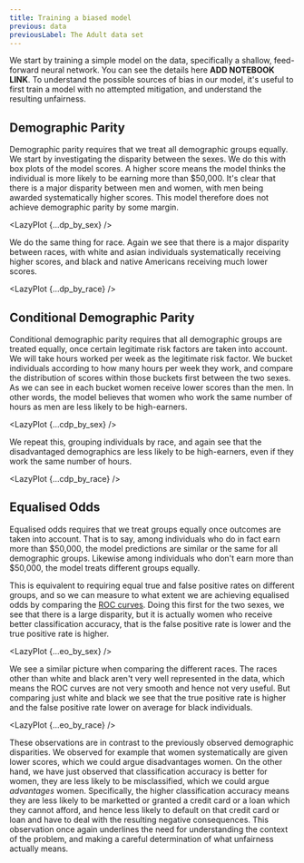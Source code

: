 ```yaml
---
title: Training a biased model
previous: data
previousLabel: The Adult data set
---
```




We start by training a simple model on the data, specifically a shallow, feed-forward neural network. You can see the details here **ADD NOTEBOOK LINK**. To understand the possible sources of bias in our model, it's useful to first train a model with no attempted mitigation, and understand the resulting unfairness.

## Demographic Parity

Demographic parity requires that we treat all demographic groups equally. We start by investigating the disparity between the sexes. We do this with box plots of the model scores. A higher score means the model thinks the individual is more likely to be earning more than $50,000. It's clear that there is a major disparity between men and women, with men being awarded systematically higher scores. This model therefore does not achieve demographic parity by some margin.

<LazyPlot {...dp_by_sex} />

We do the same thing for race. Again we see that there is a major disparity between races, with white and asian individuals systematically receiving higher scores, and black and native Americans receiving much lower scores.

<LazyPlot {...dp_by_race} />

## Conditional Demographic Parity

Conditional demographic parity requires that all demographic groups are treated equally, once certain legitimate risk factors are taken into account. We will take hours worked per week as the legitimate risk factor. We bucket individuals according to how many hours per week they work, and compare the distribution of scores within those buckets first between the two sexes. As we can see in each bucket women receive lower scores than the men. In other words, the model believes that women who work the same number of hours as men are less likely to be high-earners.

<LazyPlot {...cdp_by_sex} />

We repeat this, grouping individuals by race, and again see that the disadvantaged demographics are less likely to be high-earners, even if they work the same number of hours.

<LazyPlot {...cdp_by_race} />

## Equalised Odds

Equalised odds requires that we treat groups equally once outcomes are taken into account. That is to say, among individuals who do in fact earn more than $50,000, the model predictions are similar or the same for all demographic groups. Likewise among individuals who don't earn more than $50,000, the model treats different groups equally.

This is equivalent to requiring equal true and false positive rates on different groups, and so we can measure to what extent we are achieving equalised odds by comparing the [ROC curves][roc-curve]. Doing this first for the two sexes, we see that there is a large disparity, but it is actually women who receive better classification accuracy, that is the false positive rate is lower and the true positive rate is higher.

<LazyPlot {...eo_by_sex} />

We see a similar picture when comparing the different races. The races other than white and black aren't very well represented in the data, which means the ROC curves are not very smooth and hence not very useful. But comparing just white and black we see that the true positive rate is higher and the false positive rate lower on average for black individuals.

<LazyPlot {...eo_by_race} />

These observations are in contrast to the previously observed demographic disparities. We observed for example that women systematically are given lower scores, which we could argue disadvantages women. On the other hand, we have just observed that classification accuracy is better for women, they are less likely to be misclassified, which we could argue _advantages_ women. Specifically, the higher classification accuracy means they are less likely to be marketted or granted a credit card or a loan which they cannot afford, and hence less likely to default on that credit card or loan and have to deal with the resulting negative consequences. This observation once again underlines the need for understanding the context of the problem, and making a careful determination of what unfairness actually means.

[roc-curve]: https://en.wikipedia.org/wiki/Receiver_operating_characteristic
